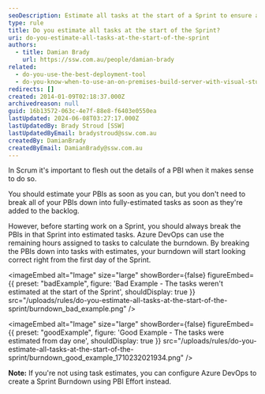 ```yaml
---
seoDescription: Estimate all tasks at the start of a Sprint to ensure accurate burndown tracking and make data-driven decisions.
type: rule
title: Do you estimate all tasks at the start of the Sprint?
uri: do-you-estimate-all-tasks-at-the-start-of-the-sprint
authors:
  - title: Damian Brady
    url: https://ssw.com.au/people/damian-brady
related:
  - do-you-use-the-best-deployment-tool
  - do-you-know-when-to-use-an-on-premises-build-server-with-visual-studio-online
redirects: []
created: 2014-01-09T02:18:37.000Z
archivedreason: null
guid: 16b13572-063c-4e7f-88e8-f6403e0550ea
lastUpdated: 2024-06-08T03:27:17.000Z
lastUpdatedBy: Brady Stroud [SSW]
lastUpdatedByEmail: bradystroud@ssw.com.au
createdBy: DamianBrady
createdByEmail: DamianBrady@ssw.com.au
---
```


In Scrum it's important to flesh out the details of a PBI when it makes sense to do so.

You should estimate your PBIs as soon as you can, but you don't need to break all of your PBIs down into fully-estimated tasks as soon as they're added to the backlog.

However, before starting work on a Sprint, you should always break the PBIs in that Sprint into estimated tasks.
Azure DevOps can use the remaining hours assigned to tasks to calculate the burndown. By breaking the PBIs down into tasks with estimates, your burndown will start looking correct right from the first day of the Sprint.

<imageEmbed
  alt="Image"
  size="large"
  showBorder={false}
  figureEmbed={{
    preset: "badExample",
    figure: 'Bad Example - The tasks weren\'t estimated at the start of the Sprint',
    shouldDisplay: true
  }}
  src="/uploads/rules/do-you-estimate-all-tasks-at-the-start-of-the-sprint/burndown_bad_example.png"
/>

<imageEmbed
  alt="Image"
  size="large"
  showBorder={false}
  figureEmbed={{
    preset: "goodExample",
    figure: 'Good Example - The tasks were estimated from day one',
    shouldDisplay: true
  }}
  src="/uploads/rules/do-you-estimate-all-tasks-at-the-start-of-the-sprint/burndown_good_example_1710232021934.png"
/>

**Note:** If you're not using task estimates, you can configure Azure DevOps to create a Sprint Burndown using PBI Effort instead.
